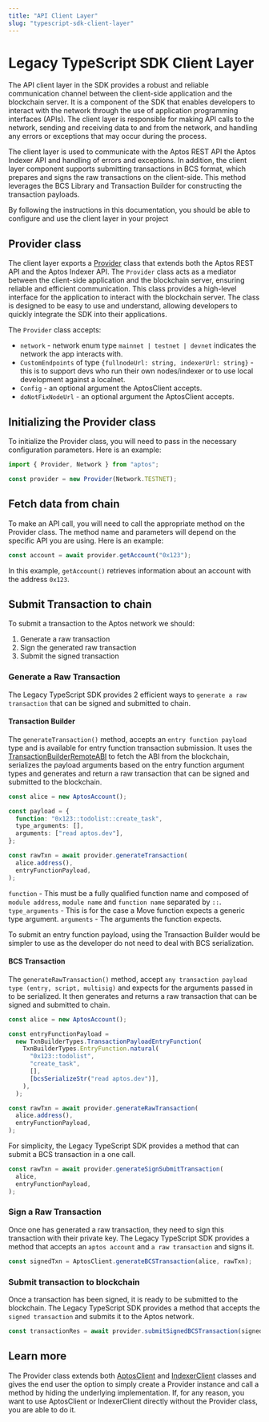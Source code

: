 ```yaml
---
title: "API Client Layer"
slug: "typescript-sdk-client-layer"
---
```



# Legacy TypeScript SDK Client Layer

The API client layer in the SDK provides a robust and reliable communication channel between the client-side application and the blockchain server. It is a component of the SDK that enables developers to interact with the network through the use of application programming interfaces (APIs). The client layer is responsible for making API calls to the network, sending and receiving data to and from the network, and handling any errors or exceptions that may occur during the process.

The client layer is used to communicate with the Aptos REST API the Aptos Indexer API and handling of errors and exceptions.
In addition, the client layer component supports submitting transactions in BCS format, which prepares and signs the raw transactions on the client-side. This method leverages the BCS Library and Transaction Builder for constructing the transaction payloads.

By following the instructions in this documentation, you should be able to configure and use the client layer in your project

## Provider class

The client layer exports a [Provider](https://github.com/aptos-labs/aptos-core/blob/main/ecosystem/typescript/sdk/src/providers/provider.ts) class that extends both the Aptos REST API and the Aptos Indexer API.
The `Provider` class acts as a mediator between the client-side application and the blockchain server, ensuring reliable and efficient communication.
This class provides a high-level interface for the application to interact with the blockchain server. The class is designed to be easy to use and understand, allowing developers to quickly integrate the SDK into their applications.

The `Provider` class accepts:

- `network` - network enum type `mainnet | testnet | devnet` indicates the network the app interacts with.
- `CustomEndpoints` of type `{fullnodeUrl: string, indexerUrl: string}` - this is to support devs who run their own nodes/indexer or to use local development against a localnet.
- `Config` - an optional argument the AptosClient accepts.
- `doNotFixNodeUrl` - an optional argument the AptosClient accepts.

## Initializing the Provider class

To initialize the Provider class, you will need to pass in the necessary configuration parameters. Here is an example:

```ts filename="example.ts"
import { Provider, Network } from "aptos";

const provider = new Provider(Network.TESTNET);
```

## Fetch data from chain

To make an API call, you will need to call the appropriate method on the Provider class. The method name and parameters will depend on the specific API you are using. Here is an example:

```ts filename="example.ts"
const account = await provider.getAccount("0x123");
```

In this example, `getAccount()` retrieves information about an account with the address `0x123`.

## Submit Transaction to chain

To submit a transaction to the Aptos network we should:

1. Generate a raw transaction
2. Sign the generated raw transaction
3. Submit the signed transaction

### Generate a Raw Transaction

The Legacy TypeScript SDK provides 2 efficient ways to `generate a raw transaction` that can be signed and submitted to chain.

#### Transaction Builder

The `generateTransaction()` method, accepts an `entry function payload` type and is available for entry function transaction submission. It uses the [TransactionBuilderRemoteABI](https://aptos-labs.github.io/ts-sdk-doc/classes/TransactionBuilderRemoteABI.html) to fetch the ABI from the blockchain, serializes the payload arguments based on the entry function argument types and generates and return a raw transaction that can be signed and submitted to the blockchain.

```ts filename="example.ts"
const alice = new AptosAccount();

const payload = {
  function: "0x123::todolist::create_task",
  type_arguments: [],
  arguments: ["read aptos.dev"],
};

const rawTxn = await provider.generateTransaction(
  alice.address(),
  entryFunctionPayload,
);
```

`function` - This must be a fully qualified function name and composed of `module address`, `module name` and `function name` separated by `::`.
`type_arguments` - This is for the case a Move function expects a generic type argument.
`arguments` - The arguments the function expects.

<Callout type="info">
To submit an entry function payload, using the Transaction Builder would be simpler to use as the developer do not need to deal with BCS serialization.
</Callout>

#### BCS Transaction

The `generateRawTransaction()` method, accept `any transaction payload type (entry, script, multisig)` and expects for the arguments passed in to be serialized. It then generates and returns a raw transaction that can be signed and submitted to chain.

```ts filename="example.ts"
const alice = new AptosAccount();

const entryFunctionPayload =
  new TxnBuilderTypes.TransactionPayloadEntryFunction(
    TxnBuilderTypes.EntryFunction.natural(
      "0x123::todolist",
      "create_task",
      [],
      [bcsSerializeStr("read aptos.dev")],
    ),
  );

const rawTxn = await provider.generateRawTransaction(
  alice.address(),
  entryFunctionPayload,
);
```

For simplicity, the Legacy TypeScript SDK provides a method that can submit a BCS transaction in a one call.

```ts filename="example.ts"
const rawTxn = await provider.generateSignSubmitTransaction(
  alice,
  entryFunctionPayload,
);
```

### Sign a Raw Transaction

Once one has generated a raw transaction, they need to sign this transaction with their private key. The Legacy TypeScript SDK provides a method that accepts an `aptos account` and `a raw transaction` and signs it.

```ts filename="example.ts"
const signedTxn = AptosClient.generateBCSTransaction(alice, rawTxn);
```

### Submit transaction to blockchain

Once a transaction has been signed, it is ready to be submitted to the blockchain. The Legacy TypeScript SDK provides a method that accepts the `signed transaction` and submits it to the Aptos network.

```ts filename="example.ts"
const transactionRes = await provider.submitSignedBCSTransaction(signedTxn);
```

## Learn more

The Provider class extends both [AptosClient](./aptos-client.mdx) and [IndexerClient](./indexer-client.mdx) classes and gives the end user the option to simply create a Provider instance and call a method by hiding the underlying implementation. If, for any reason, you want to use AptosClient or IndexerClient directly without the Provider class, you are able to do it.
